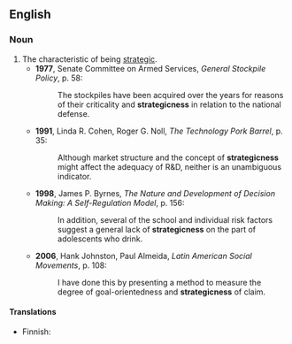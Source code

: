 ==English==
===Noun===
{{en-noun|es}}

# The characteristic of being [[strategic]].
#*'''1977''', Senate Committee on Armed Services, ''General Stockpile Policy'', p. 58:
#*:The stockpiles have been acquired over the years for reasons of their criticality and '''strategicness''' in relation to the national defense. 
#*'''1991''', Linda R. Cohen, Roger G. Noll, ''The Technology Pork Barrel'', p. 35:
#*:Although market structure and the concept of '''strategicness''' might affect the adequacy of R&D, neither is an unambiguous indicator.
#*'''1998''', James P. Byrnes, ''The Nature and Development of Decision Making: A Self-Regulation Model'', p. 156:
#*:In addition, several of the school and individual risk factors suggest a general lack of '''strategicness''' on the part of adolescents who drink.  
#*'''2006''', Hank Johnston, Paul Almeida, ''Latin American Social Movements'', p. 108:
#*:I have done this by presenting a method to measure the degree of goal-orientedness and '''strategicness''' of claim.

====Translations====
{{top}}
* Finnish: {{t|fi|strategisuus}}
{{bottom}}